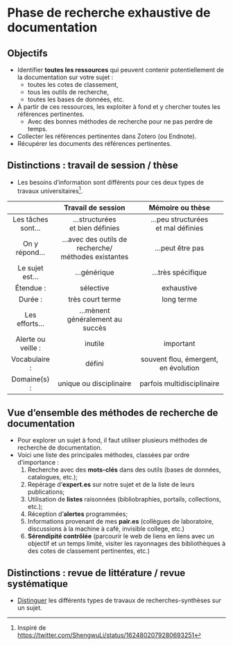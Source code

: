 # Phase de recherche exhaustive de documentation

## Objectifs

-   Identifier **toutes les ressources** qui peuvent contenir potentiellement de la documentation sur votre sujet :
    -   toutes les cotes de classement,
    -   tous les outils de recherche,
    -   toutes les bases de données, etc.
-   À partir de ces ressources, les exploiter à fond et y chercher toutes les références pertinentes.
    -   Avec des bonnes méthodes de recherche pour ne pas perdre de temps.
-   Collecter les références pertinentes dans Zotero (ou Endnote).
-   Récupérer les documents des références pertinentes.

## Distinctions : travail de session / thèse

-   Les besoins d'information sont différents pour ces deux types de travaux universitaires[^phaserecherche-1].

[^phaserecherche-1]: Inspiré de <https://twitter.com/ShengwuLi/status/1624802079280693251>

+--------------------+-----------------------------------+--------------------------------------+
|                    | Travail de session                | Mémoire ou thèse                     |
+:==================:+:=================================:+:====================================:+
| Les tâches sont... | ...structurées\                   | ...peu structurées\                  |
|                    | et bien définies                  | et mal définies                      |
+--------------------+-----------------------------------+--------------------------------------+
| On y répond...     | ...avec des outils de recherche/\ | ...peut être pas                     |
|                    | méthodes existantes               |                                      |
+--------------------+-----------------------------------+--------------------------------------+
| Le sujet est...    | ...générique                      | ...très spécifique                   |
+--------------------+-----------------------------------+--------------------------------------+
| Étendue :          | sélective                         | exhaustive                           |
+--------------------+-----------------------------------+--------------------------------------+
| Durée :            | très court terme                  | long terme                           |
+--------------------+-----------------------------------+--------------------------------------+
| Les efforts...     | ...mènent généralement au succès  |                                      |
+--------------------+-----------------------------------+--------------------------------------+
| Alerte ou veille : | inutile                           | important                            |
+--------------------+-----------------------------------+--------------------------------------+
| Vocabulaire :      | défini                            | souvent flou, émergent, en évolution |
+--------------------+-----------------------------------+--------------------------------------+
| Domaine(s) :       | unique ou disciplinaire           | parfois multidisciplinaire           |
+--------------------+-----------------------------------+--------------------------------------+

## Vue d'ensemble des méthodes de recherche de documentation

-   Pour explorer un sujet à fond, il faut utiliser plusieurs méthodes de recherche de documentation.
-   Voici une liste des principales méthodes, classées par ordre d'importance :
    1.  Recherche avec des **mots-clés** dans des outils (bases de données, catalogues, etc.);
    2.  Repérage d'**expert.es** sur notre sujet et de la liste de leurs publications;
    3.  Utilisation de **listes** raisonnées (bibliobraphies, portails, collections, etc.);
    4.  Réception d'**alertes** programmées;
    5.  Informations provenant de mes **pair.es** (collègues de laboratoire, discussions à la machine à café, invisible college, etc.)
    6.  **Sérendipité contrôlée** (parcourir le web de liens en liens avec un objectif et un temps limité, visiter les rayonnages des bibliothèques à des cotes de classement pertinentes, etc.)

## Distinctions : revue de littérature / revue systématique

- [Distinguer](#sec-revuelitterature) les différents types de travaux de recherches-synthèses sur un sujet.
